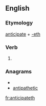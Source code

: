 ==English==

===Etymology===
[[anticipate]] + [[-eth]]

===Verb===
{{infl|en|verb form}}

# {{archaic third-person singular of|anticipate}}

===Anagrams===
* {{alphagram|aacehiinpttt}}
* [[antipathetic#English|antipathetic]]


[[fr:anticipateth]]